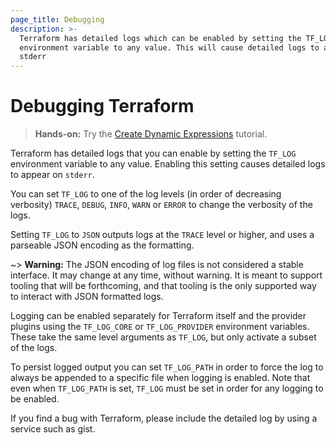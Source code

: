 ```yaml
---
page_title: Debugging
description: >-
  Terraform has detailed logs which can be enabled by setting the TF_LOG
  environment variable to any value. This will cause detailed logs to appear on
  stderr
---
```


# Debugging Terraform

> **Hands-on:** Try the [Create Dynamic Expressions](/terraform/tutorials/configuration-language/troubleshooting-workflow#bug-reporting-best-practices?utm_source=WEBSITE&utm_medium=WEB_IO&utm_offer=ARTICLE_PAGE&utm_content=DOCS) tutorial.

Terraform has detailed logs that you can enable by setting the `TF_LOG` environment variable to any value. Enabling this setting causes detailed logs to appear on `stderr`.

You can set `TF_LOG` to one of the log levels (in order of decreasing verbosity) `TRACE`, `DEBUG`, `INFO`, `WARN` or `ERROR` to change the verbosity of the logs.

Setting `TF_LOG` to `JSON` outputs logs at the `TRACE` level or higher, and uses a parseable JSON encoding as the formatting.

~> **Warning:** The JSON encoding of log files is not considered a stable interface. It may change at any time, without warning. It is meant to support tooling that will be forthcoming, and that tooling is the only supported way to interact with JSON formatted logs.

Logging can be enabled separately for Terraform itself and the provider plugins
using the `TF_LOG_CORE` or `TF_LOG_PROVIDER` environment variables. These take
the same level arguments as `TF_LOG`, but only activate a subset of the logs.

To persist logged output you can set `TF_LOG_PATH` in order to force the log to always be appended to a specific file when logging is enabled. Note that even when `TF_LOG_PATH` is set, `TF_LOG` must be set in order for any logging to be enabled.

If you find a bug with Terraform, please include the detailed log by using a service such as gist.
